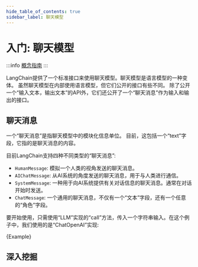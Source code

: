 ```yaml
---
hide_table_of_contents: true
sidebar_label: 聊天模型
---
```






# 入门: 聊天模型

:::info
[概念指南](https://docs.langchain.com/docs/components/models/chat-model)
:::

LangChain提供了一个标准接口来使用聊天模型。聊天模型是语言模型的一种变体。
虽然聊天模型在内部使用语言模型，但它们公开的接口有些不同。
除了公开一个“输入文本，输出文本”的API外，它们还公开了一个“聊天消息”作为输入和输出的接口。

## 聊天消息

一个“聊天消息”是指聊天模型中的模块化信息单位。
目前，这包括一个“text”字段，它指的是聊天消息的内容。

目前LangChain支持四种不同类型的“聊天消息”:

- `HumanMessage`: 模拟一个人类的视角发送的聊天消息。
- `AIChatMessage`: 从AI系统的角度发送的聊天消息，用于与人类进行通信。
- `SystemMessage`: 一种用于向AI系统提供有关对话信息的聊天消息。通常在对话开始时发送。
- `ChatMessage`: 一个通用的聊天消息，不仅有一个“文本”字段，还有一个任意的“角色”字段。

要开始使用，只需使用“LLM”实现的“call”方法，传入一个字符串输入。在这个例子中，我们使用的是“ChatOpenAI”实现:

<CodeBlock language="typescript">{Example}</CodeBlock>


## 深入挖掘


<DocCardList />

